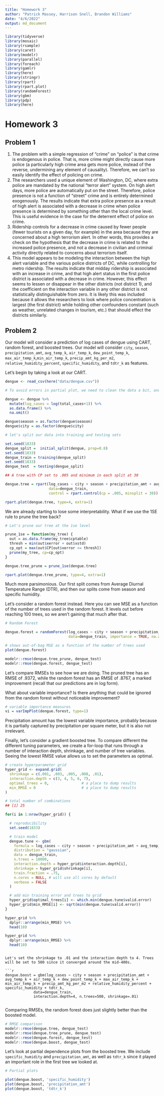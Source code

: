```yaml
---
title: "Homework 3"
author: "Patrick Massey, Harrison Snell, Brandon Williams"
date: "4/6/2022"
output: md_document
---
```


```r

library(tidyverse)
library(mosaic)
library(rsample)
library(caret)
library(modelr)
library(parallel)
library(foreach)
library(gamlr)
library(here)
library(stringr)
library(rpart)
library(rpart.plot)
library(randomForest)
library(gbm)
library(pdp)
library(here)
```

# Homework 3


## Problem 1

1.	The problem with a simple regression of "crime" on "police" is that crime is endogenous in police. That is, more crime might directly cause more police (a particularly high crime area gets more police, instead of the reverse, undermining any element of causality). Therefore, we can’t so easily identify the effect of policing on crime. 
2.	The researchers used a unique element of Washington, DC, where extra police are mandated by the national “terror alert” system. On high alert days, more police are automatically put on the street. Therefore, police presence is not a function of “street” crime and is entirely determined exogenously. The results indicate that extra police presence as a result of high alert is associated with a decrease in crime when police presence is determined by something other than the local crime level. This is useful evidence in the case for the deterrent effect of police on crime. 
3.	Ridership controls for a decrease in crime caused by fewer people (fewer tourists on a given day, for example) in the area because they are concerned about a high terrorism alert. In other words, this provides a check on the hypothesis that the decrease in crime is related to the increased police presence, and not a decrease in civilian and criminal activity directly related to concerns about terrorism itself. 
4.	This model appears to be modeling the interaction between the high alert variable and the various police districts of DC, while controlling for metro ridership. The results indicate that midday ridership is associated with an increase in crime, and that high alert status in the first police district is associated with a decrease in crime. However, this effect seems to lessen or disappear in the other districts (not district 1), and the coefficient on the interaction variable in any other district is not statistically distinguishable from zero. It is likely this was included because it allows the researchers to look where police concentration is largest (the first district) while holding other confounders constant (such as weather, unrelated changes in tourism, etc.) that should effect the districts similarly. 


## Problem 2

Our model will consider a prediction of log cases of dengue using CART, random forest, and boosted trees. Our model will consider `city`, `season`, `precipitation_amt`, `avg_temp_k`, `air_temp_k`, `dew_point_temp_k`, `max_air_temp_k`,`min_air_temp_k`, `precip_amt_kg_per_m2`, `relative_humidity_percent`, `specific_humidity`, and `tdtr_k` as features. 

Let's begin by taking a look at our CART. 

```r

dengue <- read_csv(here("data/dengue.csv"))

# To avoid errors in partial plot, we need to clean the data a bit, and also convert to log cases.

dengue <- dengue %>% 
  mutate(log_cases = log(total_cases+1)) %>% 
  as.data.frame() %>% 
  na.omit()

dengue$season = as.factor(dengue$season)
dengue$city = as.factor(dengue$city)

# let's split our data into training and testing sets

set.seed(1833)
dengue_split =  initial_split(dengue, prop=0.8)
set.seed(1833)
dengue_train = training(dengue_split)
set.seed(1833)
dengue_test  = testing(dengue_split)

```


```r

## A tree with CP set to .005 and minimum in each split at 30

dengue.tree = rpart(log_cases ~ city + season + precipitation_amt + avg_temp_k + air_temp_k + dew_point_temp_k + max_air_temp_k + min_air_temp_k + precip_amt_kg_per_m2 + relative_humidity_percent + specific_humidity + tdtr_k, 
                    data=dengue_train,
                    control = rpart.control(cp = .005, minsplit = 30))

rpart.plot(dengue.tree, type=4, extra=1)
```

We are already starting to lose some interpretability. What if we use the 1SE rule to prune the tree back?

```r

# Let's prune our tree at the 1se level

prune_1se = function(my_tree) {
  out = as.data.frame(my_tree$cptable)
  thresh = min(out$xerror + out$xstd)
  cp_opt = max(out$CP[out$xerror <= thresh])
  prune(my_tree, cp=cp_opt)
}

dengue.tree_prune = prune_1se(dengue.tree)

rpart.plot(dengue.tree_prune, type=4, extra=1)

```

Much more parsimonious. Our first split comes from Average Diurnal Temperature Range (DTR), and then our splits come from season and specific humidity. 

Let's consider a random forest instead. Here you can see MSE as a function of the number of trees used in the random forest. It levels out before reaching 100 trees, so we aren't gaining that much after that. 

```r

# Random Forest

dengue.forest = randomForest(log_cases ~ city + season + precipitation_amt + avg_temp_k + air_temp_k + dew_point_temp_k + max_air_temp_k + min_air_temp_k + precip_amt_kg_per_m2 + relative_humidity_percent + specific_humidity + tdtr_k,
                             data=dengue_train, importance = TRUE, na.action=na.omit)

# shows out-of-bag MSE as a function of the number of trees used
plot(dengue.forest)

```
``` r
modelr::rmse(dengue.tree_prune, dengue_test)
modelr::rmse(dengue.forest, dengue_test)
```

Let's compare RMSEs to see how we are doing. The pruned tree has an RMSE of .9372, while the random forest has an RMSE of .8767, a marked improvement (recall that our predictions are in log form).

What about variable importance? Is there anything that could be ignored from the random forest without noticeable improvement?

```r
# variable importance measures
vi = varImpPlot(dengue.forest, type=1)


```

Precipitation amount has the lowest variable importance, probably because it is partially captured by precipitation per square meter, but it is also not irrelevant. 

Finally, let's consider a gradient boosted tree. To compare different the different tuning parameters, we create a for-loop that runs through a number of interaction depth, shrinkage, and number of tree variables. Seeing the lowest RMSE value allows us to set the parameters as optimal. 

``` r

# create hyperparameter grid
hyper_grid <- expand.grid(
  shrinkage = c(.001, .003, .005, .008, .01),
  interaction.depth = c(3, 4, 5, 6, 7),
  optimal_trees = 0,               # a place to dump results
  min_RMSE = 0                     # a place to dump results
)

# total number of combinations
## [1] 25

for(i in 1:nrow(hyper_grid)) {

  # reproducibility
  set.seed(1833)

  # train model
  dengue.tune <- gbm(
    formula = log_cases ~ city + season + precipitation_amt + avg_temp_k + air_temp_k + dew_point_temp_k + max_air_temp_k + min_air_temp_k + precip_amt_kg_per_m2 + relative_humidity_percent + specific_humidity + tdtr_k,
    distribution = "gaussian",
    data = dengue_train,
    n.trees = 10000,
    interaction.depth = hyper_grid$interaction.depth[i],
    shrinkage = hyper_grid$shrinkage[i],
    train.fraction = .75,
    n.cores = NULL, # will use all cores by default
    verbose = FALSE
  )

  # add min training error and trees to grid
  hyper_grid$optimal_trees[i] <- which.min(dengue.tune$valid.error)
  hyper_grid$min_RMSE[i] <- sqrt(min(dengue.tune$valid.error))
}

hyper_grid %>%
  dplyr::arrange(min_RMSE) %>%
  head(10)
```

``` r
hyper_grid %>%
  dplyr::arrange(min_RMSE) %>%
  head(10)
```

```

Let's set the shrinkage to .01 and the interaction depth to 4. Trees will be set to 500 since it converged around the mid-400s. 

```r

dengue.boost = gbm(log_cases ~ city + season + precipitation_amt + avg_temp_k + air_temp_k + dew_point_temp_k + max_air_temp_k + min_air_temp_k + precip_amt_kg_per_m2 + relative_humidity_percent + specific_humidity + tdtr_k,
             data=dengue_train,
             interaction.depth=4, n.trees=500, shrinkage=.01)


```
Comparing RMSEs, the random forest does just slightly better than the boosted model. 

``` r

# RMSE comparison
modelr::rmse(dengue.tree, dengue_test)
modelr::rmse(dengue.tree_prune, dengue_test)
modelr::rmse(dengue.forest, dengue_test)
modelr::rmse(dengue.boost, dengue_test)

```


Let's look at partial dependence plots from the boosted tree. We include `specific_humidity` and `precipitation_amt`, as well as `tdtr_k` since it played an important role in the first tree we looked at. 

```r
# Partial plots

plot(dengue.boost, 'specific_humidity')
plot(dengue.boost, 'precipitation_amt')
plot(dengue.boost, 'tdtr_k')

```


